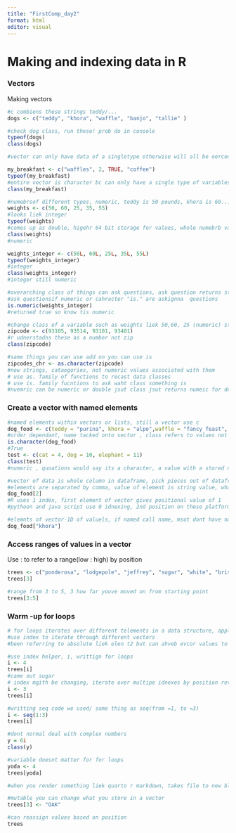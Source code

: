 ```yaml
---
title: "FirstComp_day2"
format: html
editor: visual 
---
```


# Making and indexing data in R 

### Vectors 

Making vectors

```r
#c combiens these strings teddy/...
dogs <- c("teddy", "khora", "waffle", "banjo", "tallie" )

#check dog class, run these! prob do in console
typeof(dogs)
class(dogs)

#vector can only have data of a singletype otherwise will all be oerced into save


```

```r
my_breakfast <- c("waffles", 2, TRUE, "coffee")
typeof(my_breakfast)
#entire vector is character bc can only have a single type of variables, waffles 2 and true are different variables but stored as characters to be part of single vector 
class(my_breakfast)
```

```r
#numebrsof different types, numeric, teddy is 50 pounds, khora is 60...
weights <- c(50, 60, 25, 35, 55)
#looks liek integer
typeof(weights)
#comes up as double, higehr 64 bit storage for values, whole numebrb values will default to dooubles, numebrs tht can have decimals when you do calcualtions
class(weights)
#numeric
```

```r
weights_integer <- c(50L, 60L, 25L, 35L, 55L)
typeof(weights_integer) 
#integer 
class(weights_integer)
#integer still numeric 
```

```r
#overarching class of things can ask questions, ask question returns string, what is class of vector weights, waht as logical if  nuemric keep and not throw it out if nuemric coerce to string or not, binary question to ask if condition is met 
#ask questionsif numeric or cahracter "is." are askignna  questions
is.numeric(weights_integer)
#returned true so know tis numeric
```

```r
#change class of a variable such as weights liek 50,60, 25 (numeric) store new version with characters...
zipcode <- c(93105, 93514, 93101, 93401)
#r udnerstadns these as a number not zip
class(zipcode)

```

```r
#same things you can use add on you can use is
zipcodes_chr <- as.character(zipcode)
#now strings, cataegories, not numeric values associated with them 
# use as. family of functions to recast data classes
# use is. family fucntions to ask waht class something is 
#nuemric can be numeric or double jsut class jsut returns numeic for doubles, use class, less interested in knowing float/double/integer 

```

### Create a vector with named elements 

```r
#named elements within vectors or lists, still a vector use c
dog_food <- c(teddy = "purina", khora = "alpo",waffle = "fancy feast", bango = "blue diamond", tallie = "Farmer's dog")
#order dependant, name tacked onto vector , class refers to values not names 
is.character(dog_food)
#True 
test <- c(cat = 4, dog = 10, elephant = 11)
class(test)
#numeric , quoations would say its a character, a value with a stored name but name isnt a vector value
```

```r
#vector of data is whole column in dataframe, pick pieces out of dataframe
#elements are separated by comma, value of element is string value, what is value of (Dog name): square brackets immediately follows vector name
dog_food[2]
#R uses 1 index, first element of vector gives positional value of 1
#pythoon and java script use 0 idnexing, 2nd position on these platforms its 1 
```

```r
#elemnts of vector-1D of valuels, if named call name, msot dont have name associated with him 
dog_food["khora"]
```

### Access ranges of values in a vector 

Use : to refer to a range(low : high) by position

```r
trees <- c("ponderosa", "lodgepole", "jeffrey", "sugar", "white", "bristlecone")
trees[3]

#range from 3 to 5, 3 how far youve moved on from starting point
trees[3:5]

```

### Warm -up for loops

```r
# for loops iterates over different telements in a data structure, applies does something with vallues and returns something mew 
#use index to iterate through different vectors 
#been referring to absolute liek elen t2 but can ahveb evcor values to iterate over 
```

```r
#use index helper, i, writtign for loops
i <- 4
trees[i] 
#came out sugar
# index mgith be changing, iterate over multipe idnexes by position returnign something for each one 
i <- 3 
trees[i]
```

```r
#writting seq code we used/ same thing as seq(from =1, to =3)
i <- seq(1:3)
trees[i]

```

```r
#dont normal deal with complex numbers
y = 6i
class(y)
```

```r
#variable doesnt matter for for loops 
yoda <- 4
trees[yoda]
```

```r
#when you render something liek quarto r markdown, takes file to new black working section, doesnt last, moves and evaluates in empty session running from top down, linear, woudl this work in a new working session, rendering puts code et new working session to reproduce 
```

```r
#mutable you can change what you store in a vector 
trees[3] <- "OAK"

#can reassign values based on position 
trees

```
